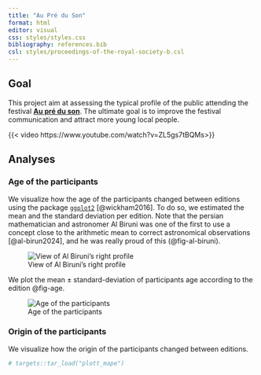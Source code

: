 ```yaml
---
title: "Au Pré du Son"
format: html
editor: visual
css: styles/styles.css
bibliography: references.bib
csl: styles/proceedings-of-the-royal-society-b.csl
---
```


## Goal

This project aim at assessing the typical profile of the public attending the festival [**Au pré du son**](https://www.festival-aupreduson.fr/). The ultimate goal is to improve the festival communication and attract more young local people.

{{< video https://www.youtube.com/watch?v=ZL5gs7tBQMs>}}


## Analyses

### Age of the participants

We visualize how the age of the participants changed between editions using the package [`ggplot2`](https://ggplot2.tidyverse.org/) [@wickham2016]. To do so, we estimated the mean and the standard deviation per edition. Note that the persian mathematician and astronomer Al Biruni was one of the first to use a concept close to the arithmetic mean to correct astronomical observations [@al-birun2024], and he was really proud of this (@fig-al-biruni). 

![View of Al Biruni's right profile](https://upload.wikimedia.org/wikipedia/commons/4/42/Al_biruni_28-02-2010.jpg){#fig-al-biruni fig-width="45%" fig-align="center"}

We plot the mean ± standard-deviation of participants age according to the edition @fig-age.

![Age of the participants](outputs/mean_age_per_edition.png){#fig-age}

### Origin of the participants

We visualize how the origin of the participants changed between editions.



```r
# targets::tar_load("plott_mape")


```
